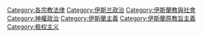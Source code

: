 {{Commonscat|Sharia}}
{{Catmore}}

[[Category:各宗教法律|Category:各宗教法律]]
[[Category:伊斯兰政治|Category:伊斯兰政治]]
[[Category:伊斯蘭教與社會|Category:伊斯蘭教與社會]]
[[Category:神權政治|Category:神權政治]]
[[Category:伊斯蘭主義|Category:伊斯蘭主義]]
[[Category:伊斯蘭原教旨主義|Category:伊斯蘭原教旨主義]]
[[Category:极权主义|Category:极权主义]]